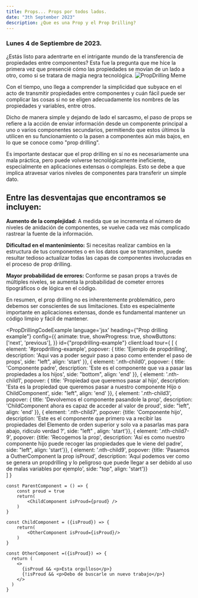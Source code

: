 ```yaml
---
title: Props... Props por todos lados.
date: "3th September 2023"
description: ¿Que es una Prop y el Prop Drilling?
---
```



### Lunes 4 de Septiembre de 2023.

¿Estás listo para adentrarte en el intrigante mundo de la transferencia de propiedades entre componentes? Esta fue la pregunta que me hice la primera vez que presencié cómo las propiedades se movían de un lado a otro, como si se tratara de magia negra tecnológica.
![PropDrilling Meme](/img/prop-meme.jpg)


Con el tiempo, uno llega a comprender la simplicidad que subyace en el acto de transmitir propiedades entre componentes y cuán fácil puede ser complicar las cosas si no se eligen adecuadamente los nombres de las propiedades y variables, entre otros.

Dicho de manera simple y dejando de lado el sarcasmo, el paso de props se refiere a la acción de enviar información desde un componente principal a uno o varios componentes secundarios, permitiendo que estos últimos la utilicen en su funcionamiento o la pasen a componentes aún más bajos, en lo que se conoce como "prop drilling".

Es importante destacar que el prop drilling en sí no es necesariamente una mala práctica, pero puede volverse tecnológicamente ineficiente, especialmente en aplicaciones extensas o complejas. Esto se debe a que implica atravesar varios niveles de componentes para transferir un simple dato.

## Entre las desventajas que encontramos se incluyen:

**Aumento de la complejidad:** A medida que se incrementa el número de niveles de anidación de componentes, se vuelve cada vez más complicado rastrear la fuente de la información.

**Dificultad en el mantenimiento:** Si necesitas realizar cambios en la estructura de tus componentes o en los datos que se transmiten, puede resultar tedioso actualizar todas las capas de componentes involucradas en el proceso de prop drilling.

**Mayor probabilidad de errores:** Conforme se pasan props a través de múltiples niveles, se aumenta la probabilidad de cometer errores tipográficos o de lógica en el código.

En resumen, el prop drilling no es inherentemente problemático, pero debemos ser conscientes de sus limitaciones. Esto es especialmente importante en aplicaciones extensas, donde es fundamental mantener un código limpio y fácil de mantener.



<PropDrillingCodeExample 
language='jsx'
heading={"Prop drilling example"}
config={{
    animate: true,
    showProgress: true,
    showButtons: ['next', 'previous'],
  }}
id={"propdrilling-example"}
client:load
tour={
    [
          { element: '#propdrilling-example', popover: { title: 'Ejemplo de propdrilling', description: 'Aqui vas a poder seguir paso a paso como entender el paso de props', side: "left", align: 'start' }},
          { element: '.nth-child0', popover: { title: 'Componente padre', description: 'Este es el componente que va a pasar las propiedades a los hijos', side: "bottom", align: 'end' }},
          { element: '.nth-child1', popover: { title: 'Propiedad que queremos pasar al hijo', description: 'Esta es la propiedad que queremos pasar a nuestro componente Hijo o ChildComponent', side: "left", align: 'end' }},
          { element: '.nth-child3', popover: { title: 'Devolvemos el componente pasandole la prop', description: 'ChildComponent ahora es capaz de acceder al valor de proud', side: "left", align: 'end' }},
          { element: '.nth-child7', popover: {title: 'Componente hijo', description: 'Este es el componente que primero va a recibir las propiedades del Elemento de orden superior y solo va a pasarlas mas para abajo, ridiculo verdad ?', side: "left" , align: 'start'}},
          { element: '.nth-child7-9', popover: {title: 'Recogemos la prop', description: 'Así es como nuestro componente hijo puede recoger las propiedades que le viene del padre', side: "left", align: 'start'}},
          { element: '.nth-child9', popover: {title: 'Pasamos a OutherComponent la prop isProud', description: 'Aquí podemos ver como se genera un propdrilling y lo peligroso que puede llegar a ser debido al uso de malas variables por ejemplo', side: "top", align: 'start'}}          
    ]
}
>

```
const ParentComponent = () => {
    const proud = true
    return(
        <ChildComponent isProud={proud} />
    )
}

const ChildComponent = ({isProud}) => {
    return(
        <OtherComponent isProud={isProud}/>
    )
}

const OtherComponent =({isProud}) => {
  return (
    <>
      {isProud && <p>Esta orgulloso</p>}
      {!isProud && <p>Debo de buscarle un nuevo trabajo</p>}
    </>
  )
}
```
</PropDrillingCodeExample>
